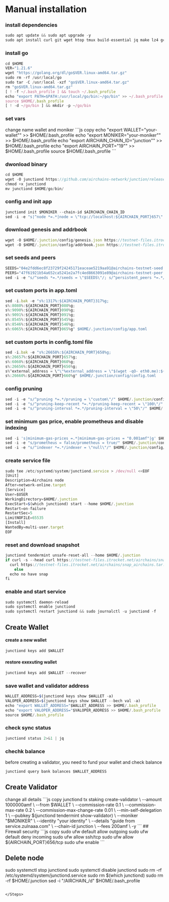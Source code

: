 
# Manual installation

<Steps>

### install dependencies

```js copy
sudo apt update && sudo apt upgrade -y
sudo apt install curl git wget htop tmux build-essential jq make lz4 gcc unzip -y
```

### install go

```js copy
cd $HOME
VER="1.21.6"
wget "https://golang.org/dl/go$VER.linux-amd64.tar.gz"
sudo rm -rf /usr/local/go
sudo tar -C /usr/local -xzf "go$VER.linux-amd64.tar.gz"
rm "go$VER.linux-amd64.tar.gz"
[ ! -f ~/.bash_profile ] && touch ~/.bash_profile
echo "export PATH=$PATH:/usr/local/go/bin:~/go/bin" >> ~/.bash_profile
source $HOME/.bash_profile
[ ! -d ~/go/bin ] && mkdir -p ~/go/bin
```

### set vars

<Callout type="info" emoji="ℹ️">
change name  wallet and moniker 
</Callout>
```js copy
echo "export WALLET="your-wallet"" >> $HOME/.bash_profile
echo "export MONIKER="your-moniker"" >> $HOME/.bash_profile
echo "export AIRCHAIN_CHAIN_ID="junction"" >> $HOME/.bash_profile
echo "export AIRCHAIN_PORT="19"" >> $HOME/.bash_profile
source $HOME/.bash_profile
```

### dwonload binary
```js copy
cd $HOME
wget -O junctiond https://github.com/airchains-network/junction/releases/download/v0.1.0/junctiond
chmod +x junctiond
mv junctiond $HOME/go/bin/

```

### config and init app

```js copy
junctiond init $MONIKER --chain-id $AIRCHAIN_CHAIN_ID 
sed -i -e "s|^node *=.*|node = \"tcp://localhost:${AIRCHAIN_PORT}657\"|" $HOME/.junction//config/client.toml
```

### download genesis and addrbook
```js copy
wget -O $HOME/.junction/config/genesis.json https://testnet-files.itrocket.net/airchains/genesis.json
wget -O $HOME/.junction/config/addrbook.json https://testnet-files.itrocket.net/airchains/addrbook.json
```

### set seeds and peers
```js copy
SEEDS="04e2fdd6ec8f23729f24245171eaceae5219aa91@airchains-testnet-seed.itrocket.net:19656"
PEERS="47f61921b54a652ca5241e2a7fc4ed8663091e89@airchains-testnet-peer.itrocket.net:19656,aeaf101d54d47f6c99b4755983b64e8504f6132d@65.21.202.124:28656,df2a56a208821492bd3d04dd2e91672657c79325@158.220.126.137:27656,82af620ee9eeb2d2902ae66188eb4aa163ca8562@135.181.35.159:63656,c2e70f94ed3f7fa027ffad7f051c4d4688be1ee6@195.26.255.211:10056,264493e01774cccdb9baabee4af7146acbec67f2@65.21.193.80:63656,e3f6f7701541bd2ea183a34b061e33bfaf69ae3d@144.91.69.202:63656,613a65fe67918a5912f0cc22ef535ed1a8f0e824@65.109.112.148:4476"
sed -i -e "s/^seeds *=.*/seeds = \"$SEEDS\"/; s/^persistent_peers *=.*/persistent_peers = \"$PEERS\"/" $HOME/.junction/config/config.toml
```

### set custom ports in app.toml

```js copy
sed -i.bak -e "s%:1317%:${AIRCHAIN_PORT}317%g;
s%:8080%:${AIRCHAIN_PORT}080%g;
s%:9090%:${AIRCHAIN_PORT}090%g;
s%:9091%:${AIRCHAIN_PORT}091%g;
s%:8545%:${AIRCHAIN_PORT}545%g;
s%:8546%:${AIRCHAIN_PORT}546%g;
s%:6065%:${AIRCHAIN_PORT}065%g" $HOME/.junction/config/app.toml
```

### set custom ports in config.toml file
```js copy
sed -i.bak -e "s%:26658%:${AIRCHAIN_PORT}658%g;
s%:26657%:${AIRCHAIN_PORT}657%g;
s%:6060%:${AIRCHAIN_PORT}060%g;
s%:26656%:${AIRCHAIN_PORT}656%g;
s%^external_address = \"\"%external_address = \"$(wget -qO- eth0.me):${AIRCHAIN_PORT}656\"%;
s%:26660%:${AIRCHAIN_PORT}660%g" $HOME/.junction/config/config.toml
```

### config pruning
```js copy
sed -i -e "s/^pruning *=.*/pruning = \"custom\"/" $HOME/.junction/config/app.toml
sed -i -e "s/^pruning-keep-recent *=.*/pruning-keep-recent = \"100\"/" $HOME/.junction/config/app.toml
sed -i -e "s/^pruning-interval *=.*/pruning-interval = \"50\"/" $HOME/.junction/config/app.toml
```
### set minimum gas price, enable prometheus and disable indexing
```js copy
sed -i 's|minimum-gas-prices =.*|minimum-gas-prices = "0.001amf"|g' $HOME/.junction/config/app.toml
sed -i -e "s/prometheus = false/prometheus = true/" $HOME/.junction/config/config.toml
sed -i -e "s/^indexer *=.*/indexer = \"null\"/" $HOME/.junction/config/config.toml
```

### create service file
```js copy
sudo tee /etc/systemd/system/junctiond.service > /dev/null <<EOF
[Unit]
Description=Airchains node
After=network-online.target
[Service]
User=$USER
WorkingDirectory=$HOME/.junction
ExecStart=$(which junctiond) start --home $HOME/.junction
Restart=on-failure
RestartSec=5
LimitNOFILE=65535
[Install]
WantedBy=multi-user.target
EOF
```

### reset and download snapshot

```js copy
junctiond tendermint unsafe-reset-all --home $HOME/.junction
if curl -s --head curl https://testnet-files.itrocket.net/airchains/snap_airchains.tar.lz4 | head -n 1 | grep "200" > /dev/null; then
  curl https://testnet-files.itrocket.net/airchains/snap_airchains.tar.lz4 | lz4 -dc - | tar -xf - -C $HOME/.junction
    else
  echo no have snap
fi
```

### enable and start service
```js copy
sudo systemctl daemon-reload
sudo systemctl enable junctiond
sudo systemctl restart junctiond && sudo journalctl -u junctiond -f
```

## Create Wallet

#### create a new wallet
```js copy
junctiond keys add $WALLET
```
#### restore exexuting wallet
```js copy
junctiond keys add $WALLET --recover
```
### save wallet and validator address
```js copy
WALLET_ADDRESS=$(junctiond keys show $WALLET -a)
VALOPER_ADDRESS=$(junctiond keys show $WALLET --bech val -a)
echo "export WALLET_ADDRESS="$WALLET_ADDRESS >> $HOME/.bash_profile
echo "export VALOPER_ADDRESS="$VALOPER_ADDRESS >> $HOME/.bash_profile
source $HOME/.bash_profile
```

### check sync status
```js copy
junctiond status 2>&1 | jq 
```
### chechk balance
before creating a validator, you need to fund your wallet and check balance
```js copy
junctiond query bank balances $WALLET_ADDRESS 
```

## Create Validator
<Callout type="info" emoji="ℹ️">
change all details
</Callout>
```js copy
junctiond tx staking create-validator \
--amount 1000000amf \
--from $WALLET \
--commission-rate 0.1 \
--commission-max-rate 0.2 \
--commission-max-change-rate 0.01 \
--min-self-delegation 1 \
--pubkey $(junctiond tendermint show-validator) \
--moniker "$MONIKER" \
--identity "your identity" \
--details "guide from service.zulnaaa.com" \
--chain-id junction \
--fees 200amf \
-y 
```
## Firewall security
```js copy
sudo ufw default allow outgoing 
sudo ufw default deny incoming 
sudo ufw allow ssh/tcp 
sudo ufw allow ${AIRCHAIN_PORT}656/tcp
sudo ufw enable
```

## Delete node
sudo systemctl stop junctiond
sudo systemctl disable junctiond
sudo rm -rf /etc/systemd/system/junctiond.service
sudo rm $(which junctiond)
sudo rm -rf $HOME/.junction
sed -i "/AIRCHAIN_/d" $HOME/.bash_profile
```

</Steps>